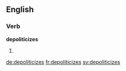 
==English==

===Verb===
'''depoliticizes'''

# {{en-third-person singular of|depoliticize}}

[[de:depoliticizes]]
[[fr:depoliticizes]]
[[sv:depoliticizes]]